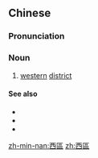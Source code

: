 {{also|西区}}
==Chinese==
{{zh-forms|s=西区}}

===Pronunciation===
{{zh-pron
|m=xīqū
|c=sai1 keoi1
|mn=sai-khu
|cat=n
}}

===Noun===
{{zh-noun}}

# [[western]] [[district]]

====See also====
* {{zh-l|北區}}
* {{zh-l|東區}}
* {{zh-l|南區}}

[[zh-min-nan:西區]]
[[zh:西區]]